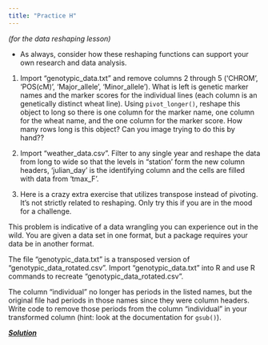 ```yaml
---
title: "Practice H"
---
```


*(for the data reshaping lesson)*

* As always, consider how these reshaping functions can support your own research and data analysis. 

(@) Import "genotypic_data.txt" and remove columns 2 through 5 ('CHROM', 'POS(cM)', 'Major_allele', 'Minor_allele'). What is left is genetic marker names and the marker scores for the individual lines (each column is an genetically distinct wheat line). Using `pivot_longer()`, reshape this object to long so there is one column for the marker name, one column for the wheat name, and the one column for the marker score. How many rows long is this object? Can you image trying to do this by hand??

(@) Import "weather_data.csv". Filter to any single year and reshape the data from long to wide so that the levels in "station' form the new column headers, 'julian_day' is the identifying column and the cells are filled with data from 'tmax_F'. 

(@) Here is a crazy extra exercise that utilizes transpose instead of pivoting. It's not strictly related to reshaping. Only try this if you are in the mood for a challenge. 

This problem is indicative of a data wrangling you can experience out in the wild. You are given a data set in one format, but a package requires your data be in another format. 

The file "genotypic_data.txt" is a transposed version of "genotypic_data_rotated.csv". Import  "genotypic_data.txt" into R and use R commands to recreate "genotypic_data_rotated.csv".

The column "individual" no longer has periods in the listed names, but the original file had periods in those names since they were column headers. Write code to remove those periods from the column "individual" in your transformed column (hint: look at the documentation for `gsub()`). 


[***Solution***](../practice/solution-H.qmd)
